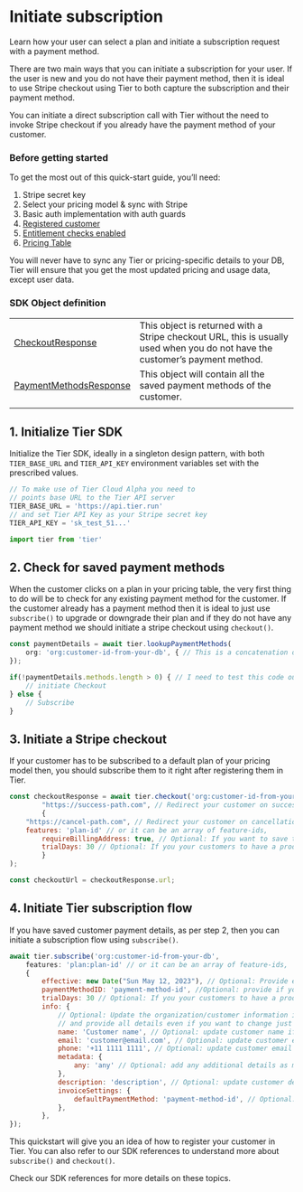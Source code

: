 # Initiate subscription

Learn how your user can select a plan and initiate a subscription request with a payment method.

There are two main ways that you can initiate a subscription for your user. If the user is new and you do not have their payment method, then it is ideal to use Stripe checkout using Tier to both capture the subscription and their payment method.

You can initiate a direct subscription call with Tier without the need to invoke Stripe checkout if you already have the payment method of your customer.

### Before getting started

To get the most out of this quick-start guide, you’ll need:

1. Stripe secret key
2. Select your pricing model & sync with Stripe
3. Basic auth implementation with auth guards
4. [Registered customer](/docs/quickstarts/register-customer)
5. [Entitlement checks enabled](/docs/quickstarts/check-feature-access)
6. [Pricing Table](/docs/quickstarts/render-pricing-table)

<Banner>
You will never have to sync any Tier or pricing-specific details to your DB, Tier will ensure that you get the most updated pricing and usage data, except user data.

</Banner>

### SDK Object definition

|                                                                                                           |                                                                                                                              |
| --------------------------------------------------------------------------------------------------------- | ---------------------------------------------------------------------------------------------------------------------------- |
| [CheckoutResponse](https://tierrun.github.io/node-sdk/interfaces/types.CheckoutResponse.html)             | This object is returned with a Stripe checkout URL, this is usually used when you do not have the customer’s payment method. |
| [PaymentMethodsResponse](https://tierrun.github.io/node-sdk/interfaces/types.PaymentMethodsResponse.html) | This object will contain all the saved payment methods of the customer.                                                      |
|                                                                                                           |                                                                                                                              |

## 1. Initialize Tier SDK

Initialize the Tier SDK, ideally in a singleton design pattern, with both `TIER_BASE_URL` and `TIER_API_KEY` environment variables set with the prescribed values.

```js
// To make use of Tier Cloud Alpha you need to
// points base URL to the Tier API server
TIER_BASE_URL = 'https://api.tier.run'
// and set Tier API Key as your Stripe secret key
TIER_API_KEY = 'sk_test_51...'
```

<CodeGroup title="Initialize Tier">

```jsx
import tier from 'tier'
```

</CodeGroup>

## 2. Check for saved payment methods

When the customer clicks on a plan in your pricing table, the very first thing to do will be to check for any existing payment method for the customer. If the customer already has a payment method then it is ideal to just use `subscribe()` to upgrade or downgrade their plan and if they do not have any payment method we should initiate a stripe checkout using `checkout()`.

<CodeGroup title="Check saved payment methods">

```js
const paymentDetails = await tier.lookupPaymentMethods(
	org: 'org:customer-id-from-your-db', { // This is a concatenation of 'org' and your 'customerId' from your DB
});

if(!paymentDetails.methods.length > 0) { // I need to test this code out
	// initiate Checkout
} else {
	// Subscribe
}
```

</CodeGroup>

## 3. Initiate a Stripe checkout

If your customer has to be subscribed to a default plan of your pricing model then, you should subscribe them to it right after registering them in Tier.

<CodeGroup title="Request Stripe checkout URL">

```js
const checkoutResponse = await tier.checkout('org:customer-id-from-your-db',
		"https://success-path.com", // Redirect your customer on success
		{
    "https://cancel-path.com", // Redirect your customer on cancellation
    features: 'plan-id' // or it can be an array of feature-ids,
		requireBillingAddress: true, // Optional: If you want to save the address
		trialDays: 30 // Optional: If you your customers to have a product trial
		}
);

const checkoutUrl = checkoutResponse.url;
```

</CodeGroup>

## 4. Initiate Tier subscription flow

If you have saved customer payment details, as per step 2, then you can initiate a subscription flow using `subscribe()`.

<CodeGroup title="Start subscription call">

```js
await tier.subscribe('org:customer-id-from-your-db',
	features: 'plan:plan-id' // or it can be an array of feature-ids,
	{
		effective: new Date("Sun May 12, 2023"), // Optional: Provide effective data of subscription
		paymentMethodID: 'payment-method-id', //Optional: provide if your customer wants to use something different from the default
		trialDays: 30 // Optional: If you your customers to have a product trial
		info: {
			// Optional: Update the organization/customer information if required,
			// and provide all details even if you want to change just one field
			name: 'Customer name', // Optional: update customer name if needed
			email: 'customer@email.com', // Optional: update customer email if needed
			phone: '+11 1111 1111', // Optional: update customer email if needed
			metadata: {
				any: 'any' // Optional: add any additional details as metadata
			},
			description: 'description', // Optional: update customer description if needed
			invoiceSettings: {
				defaultPaymentMethod: 'payment-method-id', // Optional: update customer default payment method if needed
			},
		},
});
```

</CodeGroup>

This quickstart will give you an idea of how to register your customer in Tier. You can also refer to our SDK references to understand more about `subscribe()` and `checkout()`.

<Banner>
Check our SDK references for more details on these topics.

</Banner>
